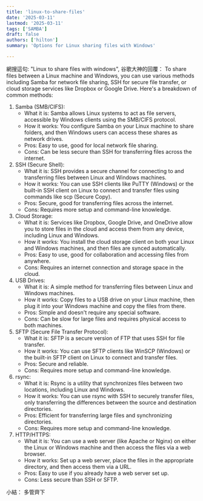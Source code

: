 ```yaml
---
title: 'linux-to-share-files'
date: '2025-03-11'
lastmod: '2025-03-11'
tags: ['SAMBA']
draft: false
authors: ['hilton']
summary: 'Options for Linux sharing files with Windows'

---
```


網搜這句: <ContentColor>"Linux to share files with windows"</ContentColor>, 谷歌大神的回覆：
To share files between a Linux machine and Windows, you can use various methods including Samba for network file sharing, SSH for secure file transfer, or cloud storage services like Dropbox or Google Drive. 
Here's a breakdown of common methods:
1. <ContentColor>Samba (SMB/CIFS)</ContentColor>:
    - <ContentColor>What it is</ContentColor>: Samba allows Linux systems to act as file servers, accessible by Windows clients using the SMB/CIFS protocol.
    - <ContentColor>How it works</ContentColor>: You configure Samba on your Linux machine to share folders, and then Windows users can access these shares as network drives.
    - <ContentColor>Pros</ContentColor>: Easy to use, good for local network file sharing.
    - <ContentColor>Cons</ContentColor>: Can be less secure than SSH for transferring files across the internet. 
2. <ContentColor>SSH (Secure Shell)</ContentColor>:
    - <ContentColor>What it is</ContentColor>: SSH provides a secure channel for connecting to and transferring files between Linux and Windows machines. 
    - <ContentColor>How it works</ContentColor>: You can use SSH clients like PuTTY (Windows) or the built-in SSH client on Linux to connect and transfer files using commands like scp (Secure Copy). 
    - <ContentColor>Pros</ContentColor>: Secure, good for transferring files across the internet. 
    - <ContentColor>Cons</ContentColor>: Requires more setup and command-line knowledge. 
3. <ContentColor>Cloud Storage</ContentColor>:
    - <ContentColor>What it is</ContentColor>: Services like Dropbox, Google Drive, and OneDrive allow you to store files in the cloud and access them from any device, including Linux and Windows.
    - <ContentColor>How it works</ContentColor>: You install the cloud storage client on both your Linux and Windows machines, and then files are synced automatically.
    - <ContentColor>Pros</ContentColor>: Easy to use, good for collaboration and accessing files from anywhere.
    - <ContentColor>Cons</ContentColor>: Requires an internet connection and storage space in the cloud. 
4. <ContentColor>USB Drives</ContentColor>:
    - <ContentColor>What it is</ContentColor>: A simple method for transferring files between Linux and Windows machines.
    - <ContentColor>How it works</ContentColor>: Copy files to a USB drive on your Linux machine, then plug it into your Windows machine and copy the files from there.
    - <ContentColor>Pros</ContentColor>: Simple and doesn't require any special software.
    - <ContentColor>Cons</ContentColor>: Can be slow for large files and requires physical access to both machines. 
5. <ContentColor>SFTP (Secure File Transfer Protocol)</ContentColor>:
    - <ContentColor>What it is</ContentColor>: SFTP is a secure version of FTP that uses SSH for file transfer. 
    - <ContentColor>How it works</ContentColor>: You can use SFTP clients like WinSCP (Windows) or the built-in SFTP client on Linux to connect and transfer files. 
    - <ContentColor>Pros</ContentColor>: Secure and reliable. 
    - <ContentColor>Cons</ContentColor>: Requires more setup and command-line knowledge. 
6. <ContentColor>rsync</ContentColor>:
    - <ContentColor>What it is</ContentColor>: Rsync is a utility that synchronizes files between two locations, including Linux and Windows. 
    - <ContentColor>How it works</ContentColor>: You can use rsync with SSH to securely transfer files, only transferring the differences between the source and destination directories. 
    - <ContentColor>Pros</ContentColor>: Efficient for transferring large files and synchronizing directories. 
    - <ContentColor>Cons</ContentColor>: Requires more setup and command-line knowledge. 
7. <ContentColor>HTTP/HTTPS</ContentColor>:
    - <ContentColor>What it is</ContentColor>: You can use a web server (like Apache or Nginx) on either the Linux or Windows machine and then access the files via a web browser.
    - <ContentColor>How it works</ContentColor>: Set up a web server, place the files in the appropriate directory, and then access them via a URL.
    - <ContentColor>Pros</ContentColor>: Easy to use if you already have a web server set up.
    - <ContentColor>Cons</ContentColor>: Less secure than SSH or SFTP. 

小結： 多管齊下
